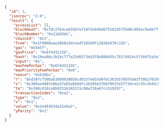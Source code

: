 
<Tabs>
  <TabItem value="JSON">

```json
{
  "id": 1,
  "jsonrpc": "2.0",
  "result": {
    "accessList": [],
    "blockHash": "0xfdc2fb4ce6356fef28fda948d675182d5759d0c885ec9a4b7fff604a8167a118",
    "blockNumber": "0x11dd3de",
    "chainId": "0x1",
    "from": "0x1f9090aae28b8a3dceadf281b0f12828e676c326",
    "gas": "0x565f",
    "gasPrice": "0x6f4d3132b",
    "hash": "0x24ea08c3b1bc777a23d0373dd3f8a980455c7817d814c5f34df5a3e3caf5c9a1",
    "input": "0x",
    "maxFeePerGas": "0x6f4d3132b",
    "maxPriorityFeePerGas": "0x0",
    "nonce": "0x63dbc",
    "r": "0xd38fcf50bab3898938058cd0337e655d0fdc302b57807da83f59b27035055ed5",
    "s": "0x300ae498fe06a5fa65ebb69fc2bd99a3fbbf991543ff3dce2c45c3b43c5113fd",
    "to": "0x388c818ca8b9251b393131c08a736a67ccb19297",
    "transactionIndex": "0xa2",
    "type": "0x2",
    "v": "0x1",
    "value": "0x2e463634a25a9a2",
    "yParity": "0x1"
  }
}
```

  </TabItem>
</Tabs>